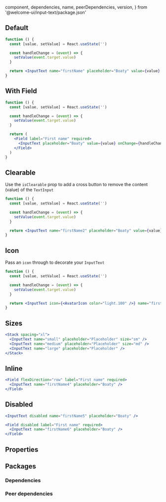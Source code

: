 
  component,
  dependencies,
  name,
  peerDependencies,
  version,
} from '@welcome-ui/input-text/package.json'

<showcase
  version={version}
  name={name}
  component={component}
  description="Allows user to get some text informations in one line."
/>

## Default

```jsx
function () {
  const [value, setValue] = React.useState('')

  const handleChange = (event) => {
    setValue(event.target.value)
  }

  return <InputText name="firstName" placeholder="Boaty" value={value} onChange={handleChange} />
}
```

## With Field

```jsx
function () {
  const [value, setValue] = React.useState('')

  const handleChange = (event) => {
    setValue(event.target.value)
  }

  return (
    <Field label="First name" required>
      <InputText placeholder="Boaty" value={value} onChange={handleChange} />
    </Field>
  )
}
```

## Clearable

Use the `isClearable` prop to add a cross button to remove the content (value) of the `TextInput`

```jsx
function () {
  const [value, setValue] = React.useState('')

  const handleChange = (event) => {
    setValue(event.target.value)
  }

  return <InputText name="firstName2" placeholder="Boaty" value={value} onChange={handleChange} isClearable />
}
```

## Icon

Pass an `icon` through to decorate your `InputText`

```jsx
function () {
  const [value, setValue] = React.useState('')

  const handleChange = (event) => {
    setValue(event.target.value)
  }

  return <InputText icon={<AvatarIcon color="light.100" />} name="firstName3" placeholder="Boaty" value={value} onChange={handleChange} />
}
```

## Sizes

```jsx
<Stack spacing="xl">
  <InputText name="small" placeholder="Placeholder" size="sm" />
  <InputText name="medium" placeholder="Placeholder" size="md" />
  <InputText name="large" placeholder="Placeholder" />
</Stack>
```

## Inline

```jsx
<Field flexDirection="row" label="First name" required>
  <InputText name="firstName4" placeholder="Boaty" />
</Field>
```

## Disabled

```jsx
<InputText disabled name="firstName5" placeholder="Boaty" />

<Field disabled label="First name" required>
  <InputText name="firstName6" placeholder="Boaty" />
</Field>
```

## Properties

<props propTypes={props.propTypes.InputText} />

## Packages

### Dependencies

<dependencies dependencies={dependencies} />

### Peer dependencies

<dependencies dependencies={peerDependencies} />

<pagination />
